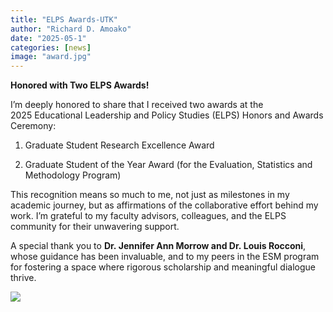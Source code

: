 ---
title: "ELPS Awards-UTK"
author: "Richard D. Amoako"
date: "2025-05-1"
categories: [news]
image: "award.jpg"
---

**Honored with Two ELPS Awards!**

I’m deeply honored to share that I received two awards at the 2025 Educational Leadership and Policy Studies (ELPS) Honors and Awards Ceremony:

1.  Graduate Student Research Excellence Award

2.  Graduate Student of the Year Award (for the Evaluation, Statistics and Methodology Program)

This recognition means so much to me, not just as milestones in my academic journey, but as affirmations of the collaborative effort behind my work. I’m grateful to my faculty advisors, colleagues, and the ELPS community for their unwavering support.

A special thank you to **Dr. Jennifer Ann Morrow and Dr. Louis Rocconi**, whose guidance has been invaluable, and to my peers in the ESM program for fostering a space where rigorous scholarship and meaningful dialogue thrive.

![](award.jpg){fig-align="left"}

